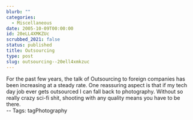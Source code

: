 ```yaml
---
blurb: ""
categories:
  - Miscellaneous
date: 2005-10-09T00:00:00
id: 20eLL4XMKZUc
scrubbed_2021: false
status: published
title: Outsourcing
type: post
slug: outsourcing--20ell4xmkzuc
---
```


For the past few years, the talk of Outsourcing to foreign
companies has been increasing at a steady rate. One reassuring
aspect is that if my tech day job ever gets outsourced I can fall
back to photography. Without so really crazy sci-fi shit, shooting
with any quality means you have to be there.  
-- Tags: tagPhotography